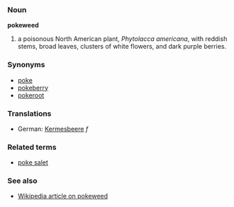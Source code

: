 ===Noun===
'''pokeweed'''

# a poisonous North American plant, ''Phytolacca americana'', with reddish stems, broad leaves, clusters of white flowers, and dark purple berries.

===Synonyms===
*[[poke]]
*[[pokeberry]]
*[[pokeroot]]

===Translations===
*German: [[Kermesbeere]] ''f''

===Related terms===
*[[poke salet]]

===See also===
*[[w:Pokeweed|Wikipedia article on pokeweed]]